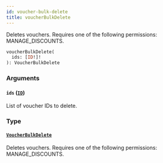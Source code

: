 ```yaml
---
id: voucher-bulk-delete
title: voucherBulkDelete
---
```



Deletes vouchers. Requires one of the following permissions: MANAGE_DISCOUNTS.

```graphql
voucherBulkDelete(
  ids: [ID!]!
): VoucherBulkDelete
```


### Arguments

#### `ids` ([`ID`](../../../developer/api-reference/scalars/id))

List of voucher IDs to delete.


### Type

#### [`VoucherBulkDelete`](../../../developer/api-reference/objects/voucher-bulk-delete) 

Deletes vouchers. Requires one of the following permissions: MANAGE_DISCOUNTS.




